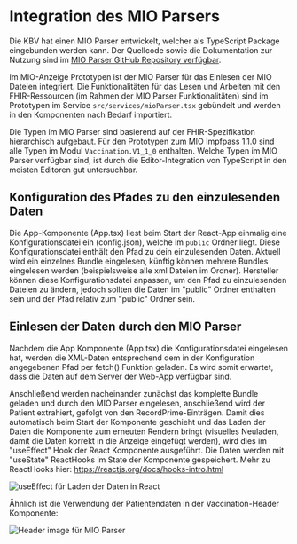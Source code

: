 
<Meta title="Entwicklung/MIO Parser" />

# Integration des MIO Parsers

Die KBV hat einen MIO Parser entwickelt, welcher als TypeScript Package eingebunden werden kann.
Der Quellcode sowie die Dokumentation zur Nutzung sind im [MIO Parser GitHub Repository verfügbar](https://github.com/kassenaerztliche-bundesvereinigung/MIOParser).

Im MIO-Anzeige Prototypen ist der MIO Parser für das Einlesen der MIO Dateien integriert.
Die Funktionalitäten für das Lesen und Arbeiten mit den FHIR-Ressourcen (im Rahmen der MIO Parser Funktionalitäten) sind im Prototypen im Service `src/services/mioParser.tsx` gebündelt und werden in den Komponenten nach Bedarf importiert.

Die Typen im MIO Parser sind basierend auf der FHIR-Spezifikation hierarchisch aufgebaut.
Für den Prototypen zum MIO Impfpass 1.1.0 sind alle Typen im Modul `Vaccination.V1_1_0` enthalten.
Welche Typen im MIO Parser verfügbar sind, ist durch die Editor-Integration von TypeScript in den meisten Editoren gut untersuchbar.

## Konfiguration des Pfades zu den einzulesenden Daten

Die App-Komponente (App.tsx) liest beim Start der React-App einmalig eine Konfigurationsdatei ein (config.json), welche im `public` Ordner liegt.
Diese Konfigurationsdatei enthält den Pfad zu dein einzulesenden Daten. Aktuell wird ein einzelnes Bundle eingelesen, künftig können mehrere Bundles eingelesen werden (beispielsweise alle xml Dateien im Ordner). Hersteller können diese Konfigurationsdatei anpassen, um den Pfad zu einzulesenden Dateien zu ändern, jedoch sollten die Daten im "public" Ordner enthalten sein und der Pfad relativ zum "public" Ordner sein.

## Einlesen der Daten durch den MIO Parser

Nachdem die App Komponente (App.tsx) die Konfigurationsdatei eingelesen hat, werden die XML-Daten entsprechend dem in der Konfiguration angegebenen Pfad per fetch() Funktion geladen.
Es wird somit erwartet, dass die Daten auf dem Server der Web-App verfügbar sind.

Anschließend werden nacheinander zunächst das komplette Bundle geladen und durch den MIO Parser eingelesen, anschließend wird der Patient extrahiert, gefolgt von den RecordPrime-Einträgen. Damit dies automatisch beim Start der Komponente geschieht und das Laden der Daten die Komponente zum erneuten Rendern bringt (visuelles Neuladen, damit die Daten korrekt in die Anzeige eingefügt werden), wird dies im "useEffect" Hook der React Komponente ausgeführt. Die Daten werden mit "useState" ReactHooks im State der Komponente gespeichert. Mehr zu ReactHooks hier: https://reactjs.org/docs/hooks-intro.html

<img src="./useEffect.PNG" alt="useEffect für Laden der Daten in React" />

Ähnlich ist die Verwendung der Patientendaten in der Vaccination-Header Komponente:

<img src="./header.PNG" alt="Header image für MIO Parser" />
